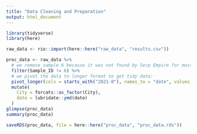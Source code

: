 ```yaml
---
title: "Data Cleaning and Preparation"
output: html_document
---
```


```r

library(tidyverse)
library(here)

```

```r

raw_data <- rio::import(here::here("raw_data", "results.csv"))

```

```r

proc_data <- raw_data %>%
  # we remove sample 6 because it was not found by Serp Empire for most of the study duration
  filter(Sample_ID != 6) %>%
  # we pivot the data to longer format to get tidy data:
  pivot_longer(cols = starts_with("2021-0"), names_to = "date", values_to = "rank") %>%
  mutate(
    City = forcats::as_factor(City),
    date = lubridate::ymd(date)
  )
glimpse(proc_data)
summary(proc_data)

```

```r

saveRDS(proc_data, file = here::here("proc_data", "proc_data.rds"))

```

